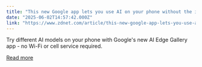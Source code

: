 ```yaml
---
title: "This new Google app lets you use AI on your phone without the internet - here's how"
date: "2025-06-02T14:57:42.000Z"
link: "https://www.zdnet.com/article/this-new-google-app-lets-you-use-ai-on-your-phone-without-the-internet-heres-how/"
---
```


Try different AI models on your phone with Google's new AI Edge Gallery app - no Wi-Fi or cell service required.

[Read more](https://www.zdnet.com/article/this-new-google-app-lets-you-use-ai-on-your-phone-without-the-internet-heres-how/)
